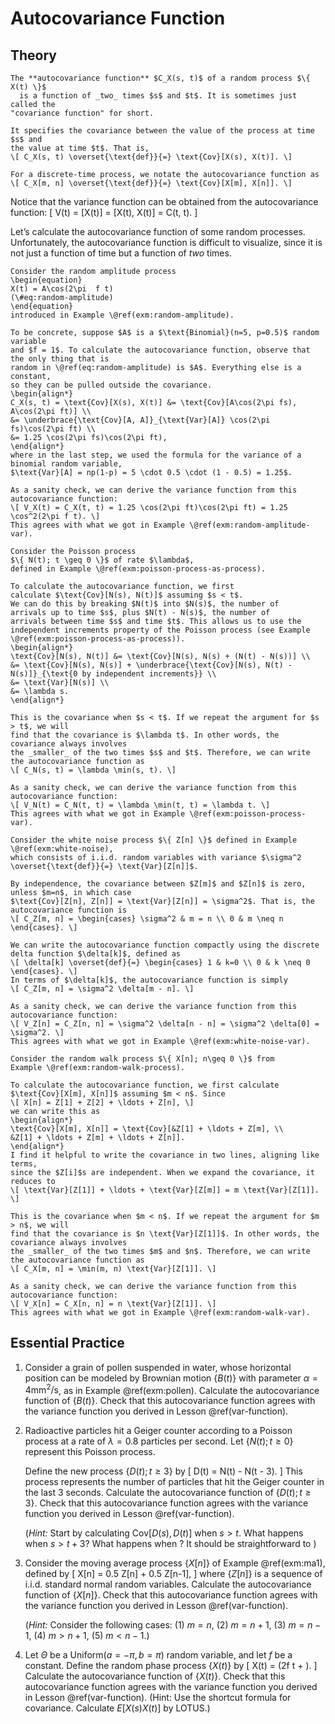 # Autocovariance Function {#cov-function}

## Theory {-}

```definition
The **autocovariance function** $C_X(s, t)$ of a random process $\{ X(t) \}$ 
  is a function of _two_ times $s$ and $t$. It is sometimes just called the 
"covariance function" for short.

It specifies the covariance between the value of the process at time $s$ and 
the value at time $t$. That is,
\[ C_X(s, t) \overset{\text{def}}{=} \text{Cov}[X(s), X(t)]. \]

For a discrete-time process, we notate the autocovariance function as 
\[ C_X[m, n] \overset{\text{def}}{=} \text{Cov}[X[m], X[n]]. \]
```

Notice that the variance function can be obtained from the autocovariance function: 
\[ V(t) = \text{Var}[X(t)] = \text{Cov}[X(t), X(t)] = C(t, t). \]

Let's calculate the autocovariance function of some random processes. Unfortunately, 
the autocovariance function is difficult to visualize, since it is not just a function 
of time but a function of _two_ times.

```example
Consider the random amplitude process 
\begin{equation}
X(t) = A\cos(2\pi  f t)
(\#eq:random-amplitude)
\end{equation}
introduced in Example \@ref(exm:random-amplitude). 

To be concrete, suppose $A$ is a $\text{Binomial}(n=5, p=0.5)$ random variable 
and $f = 1$. To calculate the autocovariance function, observe that the only thing that is 
random in \@ref(eq:random-amplitude) is $A$. Everything else is a constant, 
so they can be pulled outside the covariance. 
\begin{align*}
C_X(s, t) = \text{Cov}[X(s), X(t)] &= \text{Cov}[A\cos(2\pi fs), A\cos(2\pi ft)] \\
&= \underbrace{\text{Cov}[A, A]}_{\text{Var}[A]} \cos(2\pi fs)\cos(2\pi ft) \\
&= 1.25 \cos(2\pi fs)\cos(2\pi ft),
\end{align*}
where in the last step, we used the formula for the variance of a binomial random variable, 
$\text{Var}[A] = np(1-p) = 5 \cdot 0.5 \cdot (1 - 0.5) = 1.25$.

As a sanity check, we can derive the variance function from this autocovariance function:
\[ V_X(t) = C_X(t, t) = 1.25 \cos(2\pi ft)\cos(2\pi ft) = 1.25 \cos^2(2\pi f t). \]
This agrees with what we got in Example \@ref(exm:random-amplitude-var).
```

```example
Consider the Poisson process 
$\{ N(t); t \geq 0 \}$ of rate $\lambda$, 
defined in Example \@ref(exm:poisson-process-as-process).

To calculate the autocovariance function, we first 
calculate $\text{Cov}[N(s), N(t)]$ assuming $s < t$. 
We can do this by breaking $N(t)$ into $N(s)$, the number of 
arrivals up to time $s$, plus $N(t) - N(s)$, the number of 
arrivals between time $s$ and time $t$. This allows us to use the 
independent increments property of the Poisson process (see Example \@ref(exm:poisson-process-as-process)).
\begin{align*}
\text{Cov}[N(s), N(t)] &= \text{Cov}[N(s), N(s) + (N(t) - N(s))] \\
&= \text{Cov}[N(s), N(s)] + \underbrace{\text{Cov}[N(s), N(t) - N(s)]}_{\text{0 by independent increments}} \\
&= \text{Var}[N(s)] \\
&= \lambda s.
\end{align*}

This is the covariance when $s < t$. If we repeat the argument for $s > t$, we will 
find that the covariance is $\lambda t$. In other words, the covariance always involves
the _smaller_ of the two times $s$ and $t$. Therefore, we can write the autocovariance function as
\[ C_N(s, t) = \lambda \min(s, t). \]

As a sanity check, we can derive the variance function from this autocovariance function:
\[ V_N(t) = C_N(t, t) = \lambda \min(t, t) = \lambda t. \]
This agrees with what we got in Example \@ref(exm:poisson-process-var).
```

```example
Consider the white noise process $\{ Z[n] \}$ defined in Example \@ref(exm:white-noise), 
which consists of i.i.d. random variables with variance $\sigma^2 \overset{\text{def}}{=} \text{Var}[Z[n]]$. 

By independence, the covariance between $Z[m]$ and $Z[n]$ is zero, unless $m=n$, in which case 
$\text{Cov}[Z[n], Z[n]] = \text{Var}[Z[n]] = \sigma^2$. That is, the autocovariance function is 
\[ C_Z[m, n] = \begin{cases} \sigma^2 & m = n \\ 0 & m \neq n \end{cases}. \]

We can write the autocovariance function compactly using the discrete delta function $\delta[k]$, defined as 
\[ \delta[k] \overset{def}{=} \begin{cases} 1 & k=0 \\ 0 & k \neq 0 \end{cases}. \]
In terms of $\delta[k]$, the autocovariance function is simply 
\[ C_Z[m, n] = \sigma^2 \delta[m - n]. \]

As a sanity check, we can derive the variance function from this autocovariance function:
\[ V_Z[n] = C_Z[n, n] = \sigma^2 \delta[n - n] = \sigma^2 \delta[0] = \sigma^2. \]
This agrees with what we got in Example \@ref(exm:white-noise-var).
```

```example
Consider the random walk process $\{ X[n]; n\geq 0 \}$ from 
Example \@ref(exm:random-walk-process). 

To calculate the autocovariance function, we first calculate 
$\text{Cov}[X[m], X[n]]$ assuming $m < n$. Since 
\[ X[n] = Z[1] + Z[2] + \ldots + Z[n], \]
we can write this as 
\begin{align*}
\text{Cov}[X[m], X[n]] = \text{Cov}[&Z[1] + \ldots + Z[m], \\
&Z[1] + \ldots + Z[m] + \ldots + Z[n]].
\end{align*}
I find it helpful to write the covariance in two lines, aligning like terms, 
since the $Z[i]$s are independent. When we expand the covariance, it reduces to 
\[ \text{Var}[Z[1]] + \ldots + \text{Var}[Z[m]] = m \text{Var}[Z[1]].  \]

This is the covariance when $m < n$. If we repeat the argument for $m > n$, we will 
find that the covariance is $n \text{Var}[Z[1]]$. In other words, the covariance always involves
the _smaller_ of the two times $m$ and $n$. Therefore, we can write the autocovariance function as
\[ C_X[m, n] = \min(m, n) \text{Var}[Z[1]]. \]

As a sanity check, we can derive the variance function from this autocovariance function:
\[ V_X[n] = C_X[n, n] = n \text{Var}[Z[1]]. \]
This agrees with what we got in Example \@ref(exm:random-walk-var).
```

## Essential Practice {-}

1. Consider a grain of pollen suspended in water, whose horizontal position can be modeled by 
Brownian motion $\{B(t)\}$ with parameter $\alpha=4 \text{mm}^2/\text{s}$, as in Example \@ref(exm:pollen).
Calculate the autocovariance function of $\{ B(t) \}$. Check that this autocovariance function agrees with the 
variance function you derived in Lesson \@ref(var-function).

2. Radioactive particles hit a Geiger counter according to a Poisson process 
at a rate of $\lambda=0.8$ particles per second. Let $\{ N(t); t \geq 0 \}$ represent this Poisson process.

    Define the new process $\{ D(t); t \geq 3 \}$ by 
    \[ D(t) = N(t) - N(t - 3). \]
    This process represents the number of particles that hit the Geiger counter in the last 3 seconds. 
    Calculate the autocovariance function of $\{ D(t); t \geq 3 \}$. Check that this autocovariance function 
    agrees with the variance function you derived in Lesson \@ref(var-function).
    
    (_Hint:_ Start by calculating $\text{Cov}[D(s), D(t)]$ when $s > t$. What happens when $s > t + 3$? 
    What happens when ? It should be straightforward to )
 
3. Consider the moving average process $\{ X[n] \}$ of Example \@ref(exm:ma1), defined by 
\[ X[n] = 0.5 Z[n] + 0.5 Z[n-1], \]
where $\{ Z[n] \}$ is a sequence of i.i.d. standard normal random variables. 
Calculate the autocovariance function of $\{ X[n] \}$. Check that this autocovariance function agrees with the 
variance function you derived in Lesson \@ref(var-function).

    (_Hint:_ Consider the following cases: (1) $m = n$, (2) $m = n+1$, (3) $m = n-1$, (4) $m > n+1$, (5) $m < n-1$.)
    
4. Let $\Theta$ be a $\text{Uniform}(a=-\pi, b=\pi)$ random variable, and let $f$ be a constant. 
Define the random phase process $\{ X(t) \}$ by
\[ X(t) = \cos(2\pi f t + \Theta). \]
Calculate the autocovariance function of $\{ X(t) \}$. Check that this autocovariance function agrees with the 
variance function you derived in Lesson \@ref(var-function). (Hint: Use the shortcut formula for covariance. Calculate 
$E[X(s) X(t)]$ by LOTUS.)
